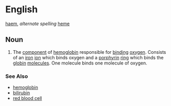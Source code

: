 =English=
[[haem]], ''alternate spelling'' [[heme]]

==Noun==

#The [[component]] of [[hemoglobin]] responsible for [[bind]]ing [[oxygen]].  Consists of an [[iron]] [[ion]] which binds oxygen and a [[porphyrin]] [[ring]] which binds the [[globin]] [[molecule]]s.  One molecule binds one molecule of oxygen.

===See Also===
*[[hemoglobin]]
*[[bilirubin]]
*[[red blood cell]]